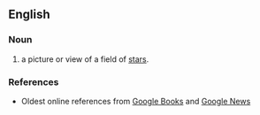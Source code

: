 ==English==

===Noun===
{{en-noun}}

# {{label|en|astronomy}} a picture or view of a field of [[star]]s.

===References===
* Oldest online references from [http://books.google.com/books?q=starscape+date%3A0-1900 Google Books] and [http://news.google.com/archivesearch?q=starscape&as_hdate=1984 Google News]